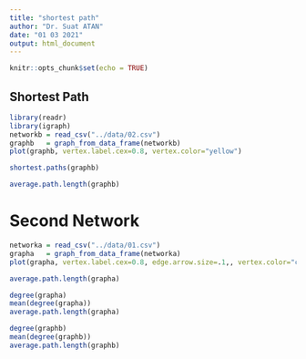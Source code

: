 ```yaml
---
title: "shortest path"
author: "Dr. Suat ATAN"
date: "01 03 2021"
output: html_document
---
```


```r
knitr::opts_chunk$set(echo = TRUE)
```

## Shortest Path

```r
library(readr)
library(igraph)
networkb = read_csv("../data/02.csv")
graphb   = graph_from_data_frame(networkb)
plot(graphb, vertex.label.cex=0.8, vertex.color="yellow")
```
```r
shortest.paths(graphb)
```

```r
average.path.length(graphb)
```
# Second Network

```r
networka = read_csv("../data/01.csv")
grapha   = graph_from_data_frame(networka)
plot(grapha, vertex.label.cex=0.8, edge.arrow.size=.1,, vertex.color="cyan")
```
```r
average.path.length(grapha)
```
```r
degree(grapha)
mean(degree(grapha))
average.path.length(grapha)

degree(graphb)
mean(degree(graphb))
average.path.length(graphb)
```


